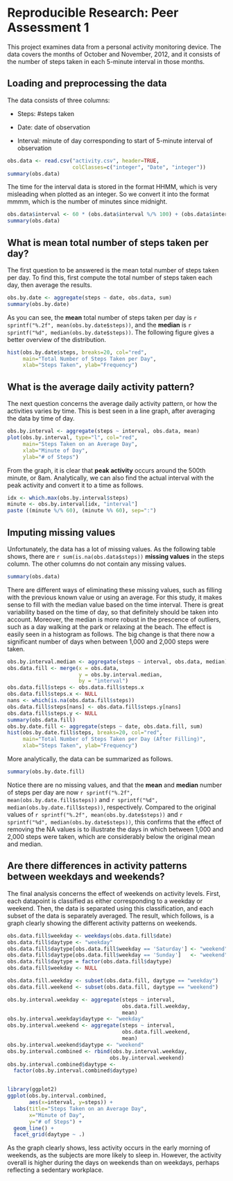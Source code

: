 # Reproducible Research: Peer Assessment 1

This project examines data from a personal activity monitoring device.
The data covers the months of October and November, 2012, and it consists
of the number of steps taken in each 5-minute interval in those months.


## Loading and preprocessing the data

The data consists of three columns:

* Steps: #steps taken

* Date: date of observation

* Interval: minute of day corresponding to start of 5-minute interval of 
  observation

```r
obs.data <- read.csv("activity.csv", header=TRUE, 
                     colClasses=c("integer", "Date", "integer"))
summary(obs.data)
```
The time for the interval data is stored in the format HHMM, which is very 
misleading when plotted as an integer. So we convert it into the format mmmm,
which is the number of minutes since midnight.
```r
obs.data$interval <- 60 * (obs.data$interval %/% 100) + (obs.data$interval %% 100)
summary(obs.data)
```

## What is mean total number of steps taken per day?

The first question to be answered is the mean total number of steps taken
per day.  To find this, first compute the total number of steps taken
each day, then average the results.

```r
obs.by.date <- aggregate(steps ~ date, obs.data, sum)
summary(obs.by.date)
```

As you can see, the **mean** total number of steps taken per day is
`r sprintf("%.2f", mean(obs.by.date$steps))`, and the 
**median** is `r sprintf("%d", median(obs.by.date$steps))`.  The following
figure gives a better overview of the distribution.
```r
hist(obs.by.date$steps, breaks=20, col="red",
     main="Total Number of Steps Taken per Day",
     xlab="Steps Taken", ylab="Frequency")
```

## What is the average daily activity pattern?

The next question concerns the average daily activity pattern, or how
the activities varies by time.  This is best seen in a line graph,
after averaging the data by time of day.

```r
obs.by.interval <- aggregate(steps ~ interval, obs.data, mean)
plot(obs.by.interval, type="l", col="red",
     main="Steps Taken on an Average Day",
     xlab="Minute of Day",
     ylab="# of Steps")

```

From the graph, it is clear that **peak activity** occurs around the 500th
minute, or 8am.  Analytically, we can also find the actual interval with
the peak activity and convert it to a time as follows.

```r
idx <- which.max(obs.by.interval$steps)
minute <- obs.by.interval[idx, "interval"]
paste ((minute %/% 60), (minute %% 60), sep=":")
```

## Imputing missing values

Unfortunately, the data has a lot of missing values.  As the following
table shows, there are `r sum(is.na(obs.data$steps))` **missing values**
in the steps column.  The other columns do not contain any missing values.

```r
summary(obs.data)
```

There are different ways of eliminating these missing values, such as
filling with the previous known value or using an average.  For this 
study, it makes sense to fill with the median value based on the time
interval. There is great variability based on the time of day, so that
definitely should be taken into account. Moreover, the median is more
robust in the prescence of outliers, such as a day walking at the park 
or relaxing at the beach.  The effect is easily seen in a histogram 
as follows.  The big change is that there now a significant number of
days when between 1,000 and 2,000 steps were taken.

```r
obs.by.interval.median <- aggregate(steps ~ interval, obs.data, median)
obs.data.fill <- merge(x = obs.data, 
                       y = obs.by.interval.median, 
                       by = "interval")
obs.data.fill$steps <- obs.data.fill$steps.x
obs.data.fill$steps.x <- NULL
nans <- which(is.na(obs.data.fill$steps))
obs.data.fill$steps[nans] <- obs.data.fill$steps.y[nans]
obs.data.fill$steps.y <- NULL
summary(obs.data.fill)
obs.by.date.fill <- aggregate(steps ~ date, obs.data.fill, sum)
hist(obs.by.date.fill$steps, breaks=20, col="red",
     main="Total Number of Steps Taken per Day (After Filling)",
     xlab="Steps Taken", ylab="Frequency")

```

More analytically, the data can be summarized as follows.  

```r
summary(obs.by.date.fill)
```

Notice
there are no missing values, and that the **mean** and **median** 
number of steps per day are now 
`r sprintf("%.2f", mean(obs.by.date.fill$steps))`
and `r sprintf("%d", median(obs.by.date.fill$steps))`, respectively.
Compared to the original values of 
`r sprintf("%.2f", mean(obs.by.date$steps))` and 
`r sprintf("%d", median(obs.by.date$steps))`,
this confirms that the effect of removing the NA values 
is to illustrate the days in which between 1,000 and 2,000
steps were taken, which are considerably below the original
mean and median.

## Are there differences in activity patterns between weekdays and weekends?

The final analysis concerns the effect of weekends on activity
levels.  First, each datapoint is classified as either corresponding
to a weekday or weekend.  Then, the data is separated using this
classification, and each subset of the data is separately averaged.
The result, which follows, is a graph clearly showing the different
activity patterns on weekends.

```r
obs.data.fill$weekday <- weekdays(obs.data.fill$date)
obs.data.fill$daytype <- "weekday"
obs.data.fill$daytype[obs.data.fill$weekday == 'Saturday'] <- "weekend"
obs.data.fill$daytype[obs.data.fill$weekday == 'Sunday']   <- "weekend"
obs.data.fill$daytype = factor(obs.data.fill$daytype)
obs.data.fill$weekday <- NULL

obs.data.fill.weekday <- subset(obs.data.fill, daytype == "weekday")
obs.data.fill.weekend <- subset(obs.data.fill, daytype == "weekend")

obs.by.interval.weekday <- aggregate(steps ~ interval, 
                                     obs.data.fill.weekday, 
                                     mean)
obs.by.interval.weekday$daytype <- "weekday"
obs.by.interval.weekend <- aggregate(steps ~ interval, 
                                     obs.data.fill.weekend, 
                                     mean)
obs.by.interval.weekend$daytype <- "weekend"
obs.by.interval.combined <- rbind(obs.by.interval.weekday, 
                                 obs.by.interval.weekend)
obs.by.interval.combined$daytype <-
  factor(obs.by.interval.combined$daytype)


library(ggplot2)
ggplot(obs.by.interval.combined, 
       aes(x=interval, y=steps)) + 
  labs(title="Steps Taken on an Average Day",
       x="Minute of Day",
       y="# of Steps") +
  geom_line() +
  facet_grid(daytype ~ .)
```

As the graph clearly shows, less activity occurs in the early morning
of weekends, as the subjects are more likely to sleep in.  However,
the activity overall is higher during the days on weekends than on
weekdays, perhaps reflecting a sedentary workplace.

